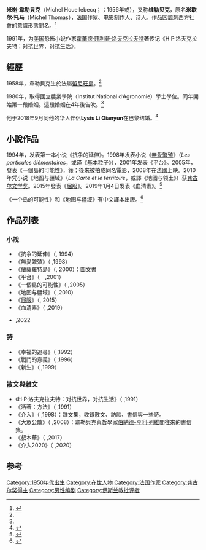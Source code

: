 {{Expand language|fr|time=2022-5-23}}
{{Infobox writer <!-- for more information see [[:Template:Infobox_writer/doc|:Template:Infobox writer/doc]] -->
| name = Michel Houellebecq
| birth_name = Michel Thomas
| image = 2008.06.09. Michel Houellebecq Fot Mariusz Kubik 03.jpg
| caption = 韦勒贝克於波兰华沙，2008年。
| birth_date = {{Birth date and age|df=yes|1956|2|26}}
| birth_place = {{FRA}}[[留尼旺島|留尼旺島]][[圣皮埃尔_(留尼汪)|聖皮耶]]
| death_date = 
| death_place = 
| occupation = [[小說家|小說家]]、[[電影導演|電影導演]]、[[詩人|詩人]]
| movement = 
| networth = 
| website = 
| nationality = {{FRA}}
| notableworks = 《[[臣服|屈服]]》
}}

'''米榭‧韋勒貝克'''（Michel Houellebecq；{{IPA-fr|miʃɛl wɛlˈbɛk}}；1956年或{{BD|1958年|2月26日}}），又称'''维勒贝克'''，原名'''米歇尔·托马'''（Michel Thomas），[[法国|法国]]作家、电影制作人、诗人。作品因諷刺西方社會的意識形態聞名。<ref name=":0">{{Cite web|title=一座島嶼的可能性（絕版）La possibilite d'une ile|url=https://www.locuspublishing.com/Produkt.aspx?bokId=A010TT039|access-date=2022-05-05|author=大塊online|last=|work=www.locuspublishing.com|publisher=大塊文化}}</ref>

1991年，为[[美国|美国]]恐怖小说作家[[霍華德·菲利普·洛夫克拉夫特|霍華德·菲利普·洛夫克拉夫特]]著传记《H·P·洛夫克拉夫特：对抗世界，对抗生活》。
== 經歷 ==
1958年，韋勒貝克生於法屬[[留尼旺島|留尼旺島]]。<ref name=":0" />

1980年，取得國立農業學院（Institut National d’Agronomie）學士學位。同年開始第一段婚姻。這段婚姻在4年後告吹。<ref name=":0" />

他于2018年9月同他的华人伴侣'''Lysis Li Qianyun'''在巴黎结婚。<ref>{{Cite web|title=Michel Houellebecq et Lysis : Un mariage discret mais très star|url=https://www.purepeople.com/article/michel-houellebecq-et-lysis-un-mariage-discret-mais-tres-stars_a308075/1|access-date=2022-05-05|work=www.purepeople.com|language=fr}}</ref>

==小說作品==
1994年，发表第一本小说《抗争的延伸》。1998年发表小说《[[無愛繁殖|無愛繁殖]]》（''Les particules élémentaires''，或译《基本粒子》），2001年发表《平台》。2005年，發表《一個島的可能性》，獲{{Tsl|fr|Prix_Interallié|法國文學同盟獎}}；後來被拍成同名電影，2008年在法國上映。2010年凭小说《地图与疆域》（''La Carte et le territoire''，或譯《地图与领土》）获[[龚古尔文学奖|龚古尔文学奖]]。2015年發表《[[臣服|屈服]]》。2019年1月4日发表《血清素》。<ref name=rfi2019>{{Cite news |url=http://cn.rfi.fr/%E6%B3%95%E5%9B%BD/20190104-%E6%B3%95%E5%9B%BD%E4%BD%9C%E5%AE%B6%E7%BB%B4%E5%8B%92%E8%B4%9D%E5%85%8B%E5%8D%B7%E5%9C%9F%E9%87%8D%E6%9D%A5-%E8%A1%80%E6%B8%85%E7%B4%A0%E9%A2%84%E8%A8%80%E9%BB%84%E8%83%8C%E5%BF%83%E8%BF%90%E5%8A%A8 |title=法国作家维勒贝克卷土重来 《血清素》预言黄背心运动 |publisher=法廣 |date=2019-01-04}}</ref>

《一个岛的可能性》和《地图与疆域》有中文譯本出版。<ref>{{Cite newspaper|url=http://news.ifeng.com/a/20160708/49314926_0.shtml |title=政治正确？还是维勒贝克正确？|newspaper=北京青年報|date=2016-07-08}}</ref>

== 作品列表 ==

=== 小說 ===

* 《抗争的延伸》（{{Lang|fr|''Extension du domaine de la lutte''}}, 1994）
* 《無愛繁殖》（{{Lang|fr|''Les Particules élémentaires''}} ,1998）
* 《蘭薩羅特島》（{{Lang|fr|''Lanzarote''}}, 2000）：圖文書
* 《平台》（{{Lang|fr|''Plateforme''}}　,2001）
* 《一個島的可能性》（{{Lang|fr|''La Possibilité d'une île''}} ,2005）
* 《地图与疆域》（{{Lang|fr|''La Carte et le Territoire''}} ,2010）
* 《[[臣服|屈服]]》（{{Lang|fr|''Soumission''}}, 2015）
* 《血清素》（{{Lang|fr|''Sérotonine''}} ,2019）
* {{Lang|fr|''Anéantir}} ,2022
=== 詩 ===
* 《幸福的追尋》（{{Lang|fr|''La poursuite du bonheur''}} ,1992）
* 《戰鬥的意義》（{{Lang|fr|''Le Sens du combatr''}} ,1996）
* 《新生》（{{Lang|fr|''Renaissance''}} ,1999）
=== 散文與雜文 ===
* 《H·P·洛夫克拉夫特：对抗世界，对抗生活》（{{Lang|fr|''H. P. Lovecraft: Contre le monde, contre la vie''}} ,1991）
* 《活著：方法》（{{Lang|fr|''Rester vivant, méthode''}} ,1991）
* 《介入》（{{Lang|fr|''Interventions''}} ,1998）：雜文集，收錄散文、訪談、書信與一些詩。
* 《大眾公敵》（{{Lang|fr|''Ennemis publics''}} ,2008）：韋勒貝克與哲學家[[伯纳德-亨利·列维|伯納德-亨利·列維]]間往來的書信集。
* 《叔本華》（{{Lang|fr|''En présence de Schopenhauer''}} ,2017）
* 《介入2020》（{{Lang|fr|''Interventions 2020''}} ,2020）

== 参考 ==
{{Reflist}}
{{Authority control}}
[[Category:1950年代出生|Category:1950年代出生]]
[[Category:在世人物|Category:在世人物]]
[[Category:法国作家|Category:法国作家]]
[[Category:龚古尔奖得主|Category:龚古尔奖得主]]
[[Category:男性编剧|Category:男性编剧]]
[[Category:伊斯兰教批评者|Category:伊斯兰教批评者]]